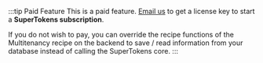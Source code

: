 :::tip Paid Feature
This is a paid feature. [Email us](mailto:team@supertokens.com) to get a license key to start a **SuperTokens subscription**.

If you do not wish to pay, you can override the recipe functions of the Multitenancy recipe on the backend to save / read information from your database instead of calling the SuperTokens core.
:::
